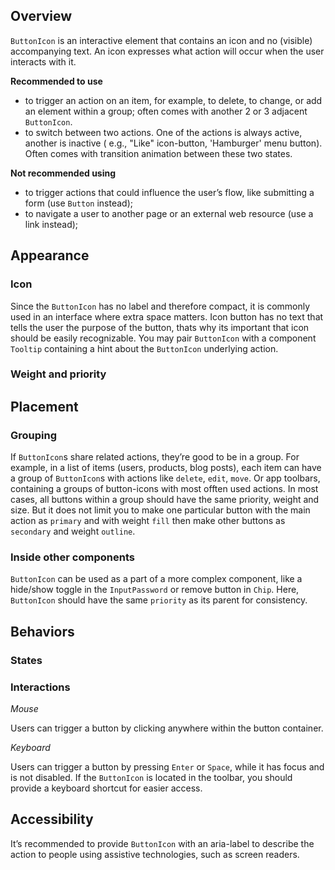 ## Overview

`ButtonIcon` is an interactive element that contains an icon and no (visible) accompanying text. An icon expresses what action will occur when the user interacts with it.

**Recommended to use**

- to trigger an action on an item, for example, to delete, to change, or add an element within a group; often comes with another 2 or 3 adjacent `ButtonIcon`.
- to switch between two actions. One of the actions is always active, another is inactive ( e.g., "Like" icon-button, 'Hamburger' menu button). Often comes with transition animation between these two states.

**Not recommended using**

- to trigger actions that could influence the user’s flow, like submitting a form (use `Button` instead);
- to navigate a user to another page or an external web resource (use a link instead);

## Appearance

### Icon

Since the `ButtonIcon` has no label and therefore compact, it is commonly used in an interface where extra space matters. Icon button has no text that tells the user the purpose of the button, thats why its important that icon should be easily recognizable. You may pair `ButtonIcon` with a component `Tooltip` containing a hint about the `ButtonIcon` underlying action.

### Weight and priority

## Placement

### Grouping

If `ButtonIcon`s share related actions, they’re good to be in a group. For example, in a list of items (users, products, blog posts), each item can have a group of `ButtonIcon`s with actions like `delete`, `edit`, `move`. Or app toolbars, containing a groups of button-icons with most offten used actions. In most cases, all buttons within a group should have the same priority, weight and size. But it does not limit you to make one particular button with the main action as `primary` and with weight `fill` then make other buttons as `secondary` and weight `outline`.

### Inside other components

`ButtonIcon` can be used as a part of a more complex component, like a hide/show toggle in the `InputPassword` or remove button in `Chip`. Here, `ButtonIcon` should have the same `priority` as its parent for consistency.

## Behaviors

### States

### Interactions

_Mouse_

Users can trigger a button by clicking anywhere within the button container.

_Keyboard_

Users can trigger a button by pressing `Enter` or `Space`, while it has focus and is not disabled. If the `ButtonIcon` is located in the toolbar, you should provide a keyboard shortcut for easier access.

## Accessibility

It’s recommended to provide `ButtonIcon` with an aria-label to describe the action to people using assistive technologies, such as screen readers.
